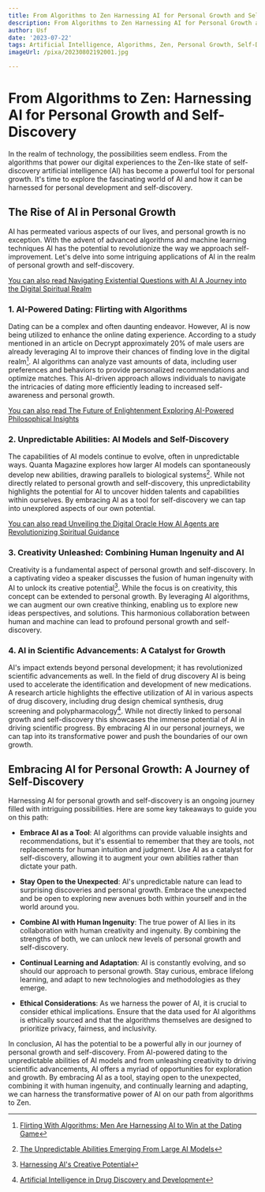 ```yaml
---
title: From Algorithms to Zen Harnessing AI for Personal Growth and Self-Discovery
description: From Algorithms to Zen Harnessing AI for Personal Growth and Self-Discovery
author: Usf
date: '2023-07-22'
tags: Artificial Intelligence, Algorithms, Zen, Personal Growth, Self-Discovery
imageUrl: /pixa/20230802192001.jpg

---
```

# From Algorithms to Zen: Harnessing AI for Personal Growth and Self-Discovery

In the realm of technology, the  possibilities seem  endless. From the algorithms that power our digital experiences to the Zen-like  state of self-discovery artificial intelligence (AI) has become a powerful tool for personal growth. It's time to explore the fascinating  world of AI and how it can be harnessed for personal development and self-discovery.

## The Rise of AI in Personal Growth

AI has permeated various aspects of our  lives, and personal growth is no exception. With  the advent of advanced algorithms and machine learning techniques AI  has the potential to revolutionize the way we approach self-improvement. Let's  delve into some intriguing applications of AI  in the  realm of  personal growth and self-discovery.

[You can also read Navigating Existential Questions with AI A  Journey into the Digital  Spiritual Realm](Navigating%20Existential%20Questions%20with%20AI%20A%20Journey%20into%20the%20Digital%20Spiritual%20Realm)


###  1. AI-Powered Dating: Flirting with Algorithms

Dating can be a complex and often daunting endeavor. However, AI is now being  utilized to enhance the  online dating experience. According to  a study mentioned in an article on Decrypt approximately 20% of male users  are already leveraging AI to improve their chances of finding love in the digital realm[^1^].  AI algorithms can analyze vast amounts of data, including user preferences and behaviors to  provide personalized recommendations and optimize matches. This AI-driven approach allows individuals to navigate the intricacies of dating more efficiently leading to increased self-awareness and personal growth.

[You can also read  The Future of Enlightenment Exploring AI-Powered Philosophical Insights](The%20Future%20of%20Enlightenment%20Exploring%20AI-Powered%20Philosophical%20Insights)


### 2. Unpredictable Abilities: AI Models and Self-Discovery

The  capabilities of AI models continue to evolve, often in unpredictable ways. Quanta Magazine explores how larger AI models  can spontaneously develop new abilities, drawing parallels to biological systems[^2^]. While not directly  related to personal growth and self-discovery, this unpredictability highlights the potential for  AI  to uncover hidden talents and capabilities within ourselves. By embracing AI as a tool for self-discovery we can tap into unexplored aspects of our own potential.

[You can also read Unveiling the Digital Oracle How AI Agents are Revolutionizing Spiritual Guidance](Unveiling%20the%20Digital%20Oracle%20How%20AI%20Agents%20are%20Revolutionizing%20Spiritual%20Guidance)


### 3.  Creativity Unleashed:  Combining Human Ingenuity and AI

Creativity is a fundamental aspect  of personal growth and self-discovery. In a captivating video a speaker discusses the fusion of human ingenuity with AI to unlock its creative potential[^3^]. While the focus is  on creativity, this concept  can  be extended to  personal growth. By leveraging AI  algorithms, we  can augment our own  creative thinking, enabling us to explore  new  ideas perspectives, and solutions. This  harmonious collaboration between  human and machine can lead to profound personal  growth and  self-discovery.

### 4. AI  in Scientific  Advancements:  A Catalyst for Growth

AI's impact extends beyond personal development; it has revolutionized scientific advancements as well. In  the field of drug discovery AI is being used to accelerate the identification and development of new medications. A research article highlights the effective  utilization of AI in various aspects of drug discovery, including drug design chemical synthesis, drug screening and polypharmacology[^4^]. While not  directly linked to personal growth and self-discovery this showcases the immense potential of AI  in driving scientific progress.  By  embracing AI in our personal journeys, we can tap  into its transformative power and push the boundaries of our own growth.

## Embracing AI  for Personal Growth: A Journey of Self-Discovery

Harnessing AI for personal growth and  self-discovery is an ongoing journey filled with intriguing  possibilities.  Here are some key takeaways to guide you on this path:

- **Embrace AI as a Tool**: AI algorithms can provide valuable insights and recommendations, but it's essential to remember that they  are  tools, not replacements for human  intuition and judgment. Use AI  as a catalyst for self-discovery,  allowing it to augment your own abilities rather  than dictate your path.

- **Stay  Open to the Unexpected**: AI's unpredictable nature can  lead to surprising  discoveries and personal growth. Embrace the unexpected and be  open to  exploring new avenues both within yourself and in the world around you.

- **Combine  AI with Human Ingenuity**: The  true  power of  AI lies in its collaboration with human creativity and  ingenuity. By combining the strengths of both, we can unlock new levels of personal growth and  self-discovery.

-  **Continual Learning and Adaptation**: AI  is constantly evolving, and so should  our approach to personal growth.  Stay curious, embrace lifelong learning, and adapt to new technologies and methodologies as they emerge.

- **Ethical Considerations**: As we harness the power of AI, it is crucial to consider ethical implications. Ensure that the data used for AI algorithms is ethically sourced and that  the algorithms themselves are designed to prioritize privacy, fairness, and inclusivity.

In conclusion, AI has the potential to be a powerful  ally in our journey of personal growth and self-discovery. From AI-powered dating to  the unpredictable abilities of AI models and from unleashing creativity to driving scientific advancements, AI offers a myriad of  opportunities for exploration and growth. By embracing AI as a tool, staying open to the unexpected, combining it with human ingenuity, and  continually learning and adapting,  we can harness the transformative power of AI on our path from algorithms to Zen.

[^1^]: [Flirting With Algorithms: Men  Are Harnessing AI to Win at  the Dating Game](https://decrypt.co/146646/ai-dating-men-messaging-study/)

[^2^]: [The Unpredictable Abilities Emerging From Large AI Models](https://www.quantamagazine.org/the-unpredictable-abilities-emerging-from-large-ai-models-20230316/)

[^3^]: [Harnessing AI's Creative Potential](https://news.umanitoba.ca/harnessing-ais-creative-potential/)

[^4^]: [Artificial Intelligence in Drug  Discovery and Development](https://www.ncbi.nlm.nih.gov/pmc/articles/PMC7577280/)